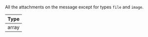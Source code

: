 All the attachments on the message except for types `file` and `image`.

| Type  |
| ----- |
| array |
